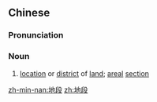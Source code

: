 ==Chinese==
{{zh-forms}}

===Pronunciation===
{{zh-pron
|m=dìduàn
|cat=n
}}

===Noun===
{{zh-noun}}

# [[location]] or [[district]] of [[land]]; [[areal]] [[section]]

[[zh-min-nan:地段]]
[[zh:地段]]